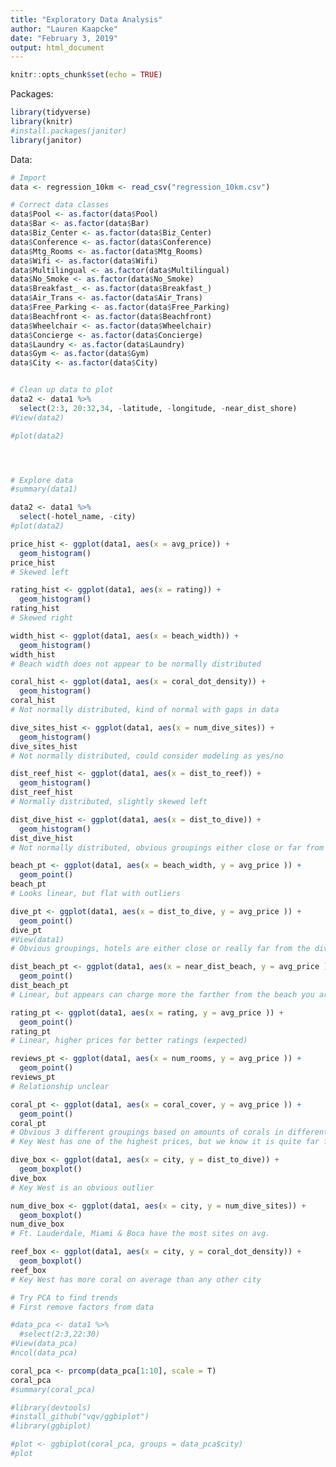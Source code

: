 ```yaml
---
title: "Exploratory Data Analysis"
author: "Lauren Kaapcke"
date: "February 3, 2019"
output: html_document
---
```


```r
knitr::opts_chunk$set(echo = TRUE)
```

Packages:
```r

library(tidyverse)
library(knitr)
#install.packages(janitor)
library(janitor)

```

Data:
```r

# Import
data <- regression_10km <- read_csv("regression_10km.csv")

# Correct data classes
data$Pool <- as.factor(data$Pool)
data$Bar <- as.factor(data$Bar)
data$Biz_Center <- as.factor(data$Biz_Center)
data$Conference <- as.factor(data$Conference)
data$Mtg_Rooms <- as.factor(data$Mtg_Rooms)
data$Wifi <- as.factor(data$Wifi)
data$Multilingual <- as.factor(data$Multilingual)
data$No_Smoke <- as.factor(data$No_Smoke)
data$Breakfast_ <- as.factor(data$Breakfast_)
data$Air_Trans <- as.factor(data$Air_Trans)
data$Free_Parking <- as.factor(data$Free_Parking)
data$Beachfront <- as.factor(data$Beachfront)
data$Wheelchair <- as.factor(data$Wheelchair)
data$Concierge <- as.factor(data$Concierge)
data$Laundry <- as.factor(data$Laundry)
data$Gym <- as.factor(data$Gym)
data$City <- as.factor(data$City)



```

```r

# Clean up data to plot
data2 <- data1 %>% 
  select(2:3, 20:32,34, -latitude, -longitude, -near_dist_shore)
#View(data2)

#plot(data2)




# Explore data
#summary(data1)

data2 <- data1 %>% 
  select(-hotel_name, -city)
#plot(data2)

price_hist <- ggplot(data1, aes(x = avg_price)) +
  geom_histogram()
price_hist
# Skewed left

rating_hist <- ggplot(data1, aes(x = rating)) +
  geom_histogram()
rating_hist
# Skewed right

width_hist <- ggplot(data1, aes(x = beach_width)) +
  geom_histogram()
width_hist
# Beach width does not appear to be normally distributed

coral_hist <- ggplot(data1, aes(x = coral_dot_density)) +
  geom_histogram()
coral_hist
# Not normally distributed, kind of normal with gaps in data

dive_sites_hist <- ggplot(data1, aes(x = num_dive_sites)) +
  geom_histogram()
dive_sites_hist
# Not normally distributed, could consider modeling as yes/no

dist_reef_hist <- ggplot(data1, aes(x = dist_to_reef)) +
  geom_histogram()
dist_reef_hist
# Normally distributed, slightly skewed left

dist_dive_hist <- ggplot(data1, aes(x = dist_to_dive)) +
  geom_histogram()
dist_dive_hist
# Not normally distributed, obvious groupings either close or far from dive sites. All far sites are in Key West.

beach_pt <- ggplot(data1, aes(x = beach_width, y = avg_price )) +
  geom_point()
beach_pt
# Looks linear, but flat with outliers

dive_pt <- ggplot(data1, aes(x = dist_to_dive, y = avg_price )) +
  geom_point()
dive_pt
#View(data1)
# Obvious groupings, hotels are either close or really far from the dive sites. 

dist_beach_pt <- ggplot(data1, aes(x = near_dist_beach, y = avg_price )) +
  geom_point()
dist_beach_pt
# Linear, but appears can charge more the farther from the beach you are (perhaps has to do with particular city?)

rating_pt <- ggplot(data1, aes(x = rating, y = avg_price )) +
  geom_point()
rating_pt
# Linear, higher prices for better ratings (expected)

reviews_pt <- ggplot(data1, aes(x = num_rooms, y = avg_price )) +
  geom_point()
reviews_pt
# Relationship unclear

coral_pt <- ggplot(data1, aes(x = coral_cover, y = avg_price )) +
  geom_point()
coral_pt
# Obvious 3 different groupings based on amounts of corals in different cities. Linear trend of higher price for more coral
# Key West has one of the highest prices, but we know it is quite far from the reef, this may skew our results

dive_box <- ggplot(data1, aes(x = city, y = dist_to_dive)) +
  geom_boxplot()
dive_box
# Key West is an obvious outlier

num_dive_box <- ggplot(data1, aes(x = city, y = num_dive_sites)) +
  geom_boxplot()
num_dive_box
# Ft. Lauderdale, Miami & Boca have the most sites on avg.

reef_box <- ggplot(data1, aes(x = city, y = coral_dot_density)) +
  geom_boxplot()
reef_box
# Key West has more coral on average than any other city

# Try PCA to find trends
# First remove factors from data

#data_pca <- data1 %>% 
  #select(2:3,22:30)
#View(data_pca)
#ncol(data_pca)

coral_pca <- prcomp(data_pca[1:10], scale = T)
coral_pca
#summary(coral_pca)

#library(devtools)
#install_github("vqv/ggbiplot")
#library(ggbiplot)

#plot <- ggbiplot(coral_pca, groups = data_pca$city)
#plot
```